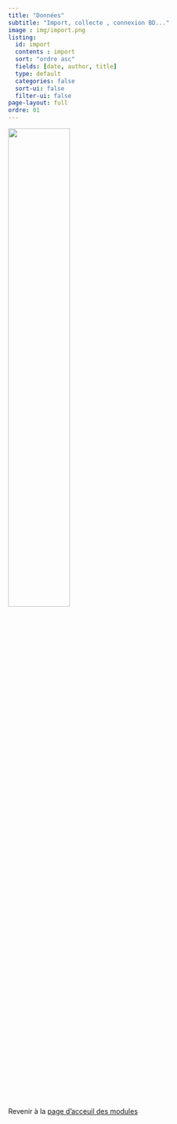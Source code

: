```yaml
---
title: "Données"
subtitle: "Import, collecte , connexion BD..."
image : img/import.png
listing: 
  id: import
  contents : import
  sort: "ordre asc"
  fields: [date, author, title]
  type: default
  categories: false
  sort-ui: false
  filter-ui: false
page-layout: full
ordre: 01
---
```


::: column-margin
![](img/import.png){width="50%"}
:::

::: {#import}
:::

</br>

::: center
Revenir à la [page d'acceuil des modules](/modules.qmd)
:::
